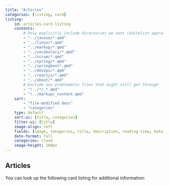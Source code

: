 ```yaml
---
title: "Articles"
categories: [listing, card]
listing:
    id: articles-card-listing
    contents:
        # Only explicitly include directories we want (whitelist approach)
        - "../javase/*.qmd"
        - "../linux/*.qmd"
        - "../markup/*.qmd"
        - "../vocabulary/*.qmd"
        - "../scrum/*.qmd"
        - "../spring/*.qmd"
        - "../springboot*.qmd"
        - "../devops/*.qmd"
        - "../reactjs/*.qmd"
        - "../about/*.qmd"
        # Exclude any problematic files that might still get through
        - "!../*/_*.qmd"
        - "!../markup/_content.qmd"
    sort:
        - "file-modified desc"
        - "categories"
    type: default
    sort-ui: [title, categories]
    filter-ui: [title]
    image-align: left
    fields: [image, categories, title, description, reading-time, date, author, file-modified]
    date-format: full
    categories: cloud
    image-height: 160px
---
```


## Articles
You can look up the following card listing for additional information:

::: {#articles-card-listing}

:::